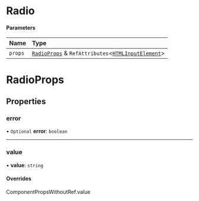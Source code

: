 # Radio

#### Parameters

| Name    | Type                                                                                                                                              |
| :------ | :------------------------------------------------------------------------------------------------------------------------------------------------ |
| `props` | [`RadioProps`](/components/radio/props.md) & `RefAttributes`\<[`HTMLInputElement`](https://developer.mozilla.org/docs/Web/API/HTMLInputElement)\> |

# RadioProps

## Properties

### error

• `Optional` **error**: `boolean`

---

### value

• **value**: `string`

#### Overrides

ComponentPropsWithoutRef.value
